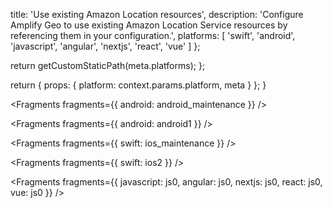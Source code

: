 
  title: 'Use existing Amazon Location resources',
  description: 'Configure Amplify Geo to use existing Amazon Location Service resources by referencing them in your configuration.',
  platforms: [
    'swift',
    'android',
    'javascript',
    'angular',
    'nextjs',
    'react',
    'vue'
  ]
};

  return getCustomStaticPath(meta.platforms);
};

  return {
    props: {
      platform: context.params.platform,
      meta
    }
  };
}


<Fragments fragments={{ android: android_maintenance }} />


<Fragments fragments={{ android: android1 }} />


<Fragments fragments={{ swift: ios_maintenance }} />


<Fragments fragments={{ swift: ios2 }} />


<Fragments
  fragments={{
    javascript: js0,
    angular: js0,
    nextjs: js0,
    react: js0,
    vue: js0
  }}
/>
